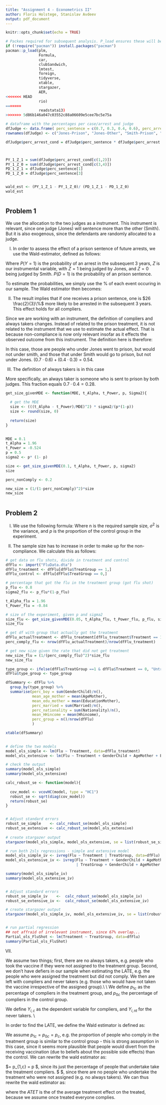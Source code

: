 ```yaml
---
title: "Assignment 4 - Econometrics II"
author: Floris Holstege, Stanislav Avdeev
output: pdf_document
---
```


```r
knitr::opts_chunk$set(echo = TRUE)

# Packes required for subsequent analysis. P_load ensures these will be installed and loaded. 
if (!require("pacman")) install.packages("pacman")
pacman::p_load(plm, 
               Formula,
               car,
               clubSandwich,
               lmtest,
               foreign,
               tidyverse,
               xtable,
               stargazer,
               AER,
<<<<<<< HEAD
               rio)
=======
               readstata13)
>>>>>>> 5d86b146a047c03552c88a06609e5cee7bc5e75a

```

```r

# dataframe with the percentages per case/arrest and judge
dfJudge <- data.frame( perc_sentence = c(0.7, 0.3, 0.4, 0.6), perc_arrest = c(0.4, 0.6, 0.2, 0.5) )
rownames(dfJudge) <- c("Jones-Prison", "Jones-Other", "Smith-Prison", "Smith-Other")

dfJudge$perc_arrest_cond = dfJudge$perc_sentence * dfJudge$perc_arrest



PY_1_Z_1 = sum(dfJudge$perc_arrest_cond[c(1,2)])
PY_1_Z_0 = sum(dfJudge$perc_arrest_cond[c(3,4)])
PD_1_Z_1 = dfJudge$perc_sentence[1]
PD_1_Z_0 = dfJudge$perc_sentence[3]


wald_est <- (PY_1_Z_1 - PY_1_Z_0)/ (PD_1_Z_1 - PD_1_Z_0)
wald_est



```

## Problem 1


We use the allocation to the two judges as a instrument. This instrument is relevant, since one judge (Jones) will sentence more than the other (Smith). But it is also exogenous, since the defendants are randomly allocated to a judge. 

I) In order to assess the effect of a prison sentence of future arrests, we use the Wald-estimator, defined as follows:

\begin{align*}
\beta_{wald} = \frac{P(Y = 1 | Z = 1) - P(Y = 1 | Z = 0)}{P(D = 1 | Z = 1) = P(D = 1 | Z = 0 )}
\end{align*}

Where $P(Y = 1)$ is the probability of an arrest in the subsequent 3 years, $Z$ is our instrumental variable, with $Z = 1$ being judged by Jones, and $Z = 0$ being judged by Smith. $P(D = 1)$ is the probability of an prison sentence. 

To estimate the probabilities, we simply use the \% of each event occuring in our sample. The Wald estimator then becomes: 

\begin{align*}
\beta_{wald} =  \frac{0.46 - 0.38}{0.7 - 0.4} = \frac{0.08}{0.3} = 0.26 \frac{2}{3}
\end{align*}

II) The result implies that if one receives a prison sentence, one is  $26 \frac{2}{3}\%$ more likely to be arrested in the subsequent 3 years. This effect holds for all compliers. 

Since we are working with an instrument, the definition of compliers and always takers changes. Instead of related to the prison treatment, it is not related to the instrument that we use to estimate the actual effect. That is because non-compliance is now only relevant insofar as it effects the observed outcome from this instrument. The definition here is therefore:

\begin{align*}
  Z(1) = 1, Z(0) = 0
\end{align*}

In this case, those are people who under Jones went to prison, but would not under smith, and those that under Smith would go to prison, but not under Jones. $(0.7 \cdot 0.6) + (0.4 \cdot 0.3) = 0.54$.

III) The definition of always takers is in this case

\begin{align*}
  Z(1) = Z(0) = 1
\end{align*}

More specifically, an always taker is someone who is sent to prison by both judges. This fraction equals $0.7 \cdot 0.4 = 0.28$.


```r


get_size_givenMDE <- function(MDE, t_Alpha, t_Power, p, Sigma2){
  
  # get the MDE
  size <- (((t_Alpha - t_Power)/MDE)^2) * sigma2/(p*(1-p))
  size <- round(size, 0)
  
  return(size)
}
  

MDE = 0.1
t_Alpha = 1.96
t_Power = -0.524
p = 0.5
sigma2 <- p* (1- p)

size <- get_size_givenMDE(0.1, t_Alpha, t_Power, p, sigma2)
size

perc_nonComply <- 0.2

new_size = (1/(1-perc_nonComply)^2)*size
new_size



```

## Problem 2

I) We use the following formula:
\begin{align*}
n = (\frac{(1.96 + 0.524)}{MDE})^2 * \frac{\sigma^2}{p \cdot(1-p)} = 617
\end{align*}
Where n is the required sample size, $\sigma^2$ is the variance, and $p$ is the proportion of the control group in the experiment. 


II) The sample size has to increase in order to make up for the non-compliance. We calculate this as follows:

\begin{align*}
\text{new n} = n \cdot \frac{1}{0.8^2} = 965
\end{align*}




```r

# get data on flu shots, divide in treatment and control
dfFlu <- import("FluData.dta")
dfFlu_treatment <- dfFlu[dfFlu$TreatGroup == 1,]
dfFlu_control <- dfFlu[dfFlu$TreatGroup == 0,]

# percentage that got the flu in the treatment group (got flu shot)
p_flu <- 0.8
sigma2_flu <- p_flu*(1-p_flu)

t_Alpha_flu = 1.96
t_Power_flu = -0.84

# size of the experiment, given p and sigma2
size_flu <- get_size_givenMDE(0.05, t_Alpha_flu, t_Power_flu, p_flu, sigma2_flu)
size_flu

# get df with group that actually got the treatment
dfFlu_actualTreatment <- dfFlu_treatment[dfFlu_treatment$Treatment == 1,]
perc_comply_flu <- nrow(dfFlu_actualTreatment)/nrow(dfFlu_treatment)

# get new size given the rate that did not get treatment
new_size_flu = (1/(perc_comply_flu)^2)*size_flu
new_size_flu

```


```r

type_group <- ifelse(dfFlu$TreatGroup ==1 & dfFlu$Treatment == 0, "Untreated treatment",ifelse(dfFlu$TreatGroup ==1 & dfFlu$Treatment == 1, "Treated treatment","control"))
dfFlu$type_group <- type_group

dfSummary <- dfFlu %>%
  group_by(type_group) %>% 
  summarise(perc_boy = sum(GenderChild)/n(),
            mean_age_mother = mean(AgeMother),
            mean_edu_mother = mean(EducationMother),
            perc_married = sum(Married)/n(),
            perc_nationality = sum(Nationality)/n(),
            mean_HHincome = mean(Hhincome),
            perc_group = n()/nrow(dfFlu)
            )

xtable(dfSummary)
    

```


```r

# define the two models
model_ols_simple <- lm(Flu ~ Treatment, data=dfFlu_treatment)
model_ols_extensive <- lm(Flu ~ Treatment + GenderChild + AgeMother + EducationMother + Married + Nationality + Hhincome, data = dfFlu_treatment)

# check the output
summary(model_ols_simple)
summary(model_ols_extensive)

calc_robust_se <- function(model){
  
  cov_model <- vcovHC(model, type = "HC1")
  robust_se <- sqrt(diag(cov_model))
  return(robust_se)
}


# Adjust standard errors
robust_se_simple    <- calc_robust_se(model_ols_simple)
robust_se_extensive <- calc_robust_se(model_ols_extensive)
  
# create stargazer output
stargazer(model_ols_simple, model_ols_extensive, se = list(robust_se_simple, robust_se_extensive))

```

```R


# run both 2sls regressions - simple and extensive model
model_ols_simple_iv <- ivreg(Flu ~ Treatment | TreatGroup, data=dfFlu)
model_ols_extensive_iv <- ivreg(Flu ~ Treatment + GenderChild + AgeMother + EducationMother + Married + Nationality + Hhincome
                                | TreatGroup + GenderChild + AgeMother + EducationMother + Married + Nationality + Hhincome, data=dfFlu)

summary(model_ols_simple_iv)
summary(model_ols_extensive_iv)


# Adjust standard errors
robust_se_simple_iv    <-  calc_robust_se(model_ols_simple_iv)
robust_se_extensive_iv <-  calc_robust_se(model_ols_extensive_iv)

# create stargazer output
stargazer(model_ols_simple_iv, model_ols_extensive_iv, se = list(robust_se_simple_iv, robust_se_extensive_iv))



```

```R

# run partial regression
## not affraid of irrelevant instrument, since 67% overlap...
Partial_ols_FluShot <- lm(Treatment ~ TreatGroup, data=dfFlu)
summary(Partial_ols_FluShot)

```

VII)
 
We assume two things; first, there are no always takers, e.g. people who took the vaccine if they were not assigned to the treatment group. Second, we don't have defiers in our sample when estimating the LATE, e.g. the people who were assigned the treatment but did not comply. We then are left with compliers and never takers (e.g. those who would have not taken the vaccine irrespective of the assigned group).\\
\\
We define $p_{1c}$ as the percentage of compliers in the treatment group, and $p_{0c}$ the percentage  of compliers in the control group.

We define $Y_{i, c}$ as the dependent variable for compliers, and $Y_{i, nt}$ for the never takers. \\

\begin{align*}
    \E[Y | Z = 1] = p_{1,c} \cdot Y_{1,c} + (1-p_{1,c}) \cdot Y_{1, nt}\\
    \E[Y | Z = 0] = p_{0,c} \cdot Y_{0,c} + (1-p_{0,c}) \cdot Y_{0, nt}
\end{align*}

In order to find the LATE, we define the Wald estimator is defined as:

\begin{align*}
\delta_{Wald} &= \frac{ \E[Y | Z = 1] -  \E[Y | Z = 0]}{\E[D| Z=1]−\E[D| Z=0} \\
&= \frac{p_{1c} \cdot Y_{1,c} + (1-p_{1,c}) \cdot Y_{1, nt} -  p_{0,c} \cdot Y_{0,c} + (1-p_{0,c}) \cdot Y_{0, nt}}{\E[D| Z=1] − \E[D| Z=0}
\end{align*}


 We assume $p_{1c} = p_{0c} = p_c$, e.g. the proportion of people who comply in the treatment group is similar to the control group - this is strong assumption in this case, since it seems more plausible that people would divert from the receiving vaccination (due to beliefs about the possible side effects) than the control. We can rewrite the wald estimator as: 
 
 
 \begin{align*}
 \delta_{Wald} = \frac{p\cdot ( Y_{1,c} - Y_{0,c}) + (1-p) \cdot (Y_{1, nt} - Y_{0, nt})}{\E[D| Z=1] − \E[D| Z=0}
 \end{align*}
 
$\E[D| Z=1] = p_{1,c} = p $, since its just the percentage of people that undertake take the treatment compliers. $\E[D| Z=0] =0 $, since there are no people who undertake the treatment who were not assigned (e.g. no always takers). We can thus rewrite the wald estimator as: 


\begin{align*}
    \delta_{Wald} &= \frac{p\cdot ( Y_{1,c} - Y_{0,c}) + (1-p) \cdot (Y_{1, nt} - Y_{0, nt})}{p}\\
    &= Y_{1,c} - Y_{0,c} = ATET
\end{align*}

where the $ATET$ is the of the average treatment effect on the treated, because we assume once treated everyone complies. 
